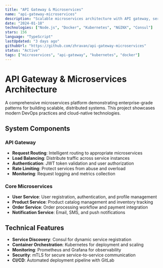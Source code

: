 ```yaml
---
title: "API Gateway & Microservices"
name: "api-gateway-microservices"
description: "Scalable microservices architecture with API gateway, service discovery, and container orchestration using Docker and Kubernetes."
date: "2024-01-18"
technologies: ["Node.js", "Docker", "Kubernetes", "NGINX", "Consul"]
stars: 156
language: "TypeScript"
lastUpdated: "3 days ago"
githubUrl: "https://github.com/zhravan/api-gateway-microservices"
status: "Active"
tags: ["microservices", "api-gateway", "kubernetes", "docker"]
---
```


# API Gateway & Microservices Architecture

A comprehensive microservices platform demonstrating enterprise-grade patterns for building scalable, distributed systems. This project showcases modern DevOps practices and cloud-native technologies.

## System Components

### API Gateway
- **Request Routing**: Intelligent routing to appropriate microservices
- **Load Balancing**: Distribute traffic across service instances
- **Authentication**: JWT token validation and user authorization
- **Rate Limiting**: Protect services from abuse and overload
- **Monitoring**: Request logging and metrics collection

### Core Microservices
- **User Service**: User registration, authentication, and profile management
- **Product Service**: Product catalog management and inventory tracking
- **Order Service**: Order processing workflow and payment integration
- **Notification Service**: Email, SMS, and push notifications

## Technical Features

- **Service Discovery**: Consul for dynamic service registration
- **Container Orchestration**: Kubernetes for deployment and scaling
- **Monitoring**: Prometheus and Grafana for observability
- **Security**: mTLS for secure service-to-service communication
- **CI/CD**: Automated deployment pipeline with GitLab